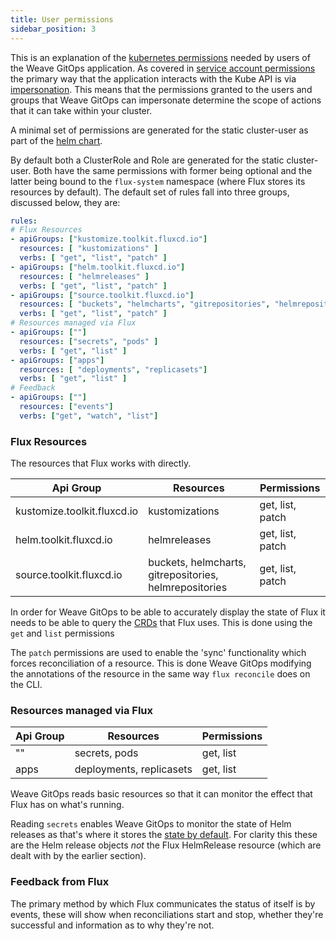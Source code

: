 ```yaml
---
title: User permissions
sidebar_position: 3
---
```


This is an explanation of the [kubernetes permissions](https://kubernetes.io/docs/reference/access-authn-authz/rbac/)
needed by users of the Weave GitOps application. As covered in
[service account permissions](docs/configuration/service-account-permissions)
the primary way that the application interacts with the Kube API is via [impersonation](https://kubernetes.io/docs/reference/access-authn-authz/authentication/#user-impersonation).
This means that the permissions granted to the users and groups that Weave GitOps
can impersonate determine the scope of actions that it can take within your cluster.

A minimal set of permissions are generated for the static cluster-user as part
of the [helm chart](https://github.com/weaveworks/weave-gitops/tree/main/charts/gitops-server/templates/admin-user-roles.yaml).

By default both a ClusterRole and Role are generated for the static cluster-user.
Both have the same permissions with former being optional and the latter being
bound to the `flux-system` namespace (where Flux stores its resources by default).
The default set of rules fall into three groups, discussed below, they are:
```yaml
rules:
# Flux Resources
- apiGroups: ["kustomize.toolkit.fluxcd.io"]
  resources: [ "kustomizations" ]
  verbs: [ "get", "list", "patch" ]
- apiGroups: ["helm.toolkit.fluxcd.io"]
  resources: [ "helmreleases" ]
  verbs: [ "get", "list", "patch" ]
- apiGroups: ["source.toolkit.fluxcd.io"]
  resources: [ "buckets", "helmcharts", "gitrepositories", "helmrepositories" ]
  verbs: [ "get", "list", "patch" ]
# Resources managed via Flux
- apiGroups: [""]
  resources: ["secrets", "pods" ]
  verbs: [ "get", "list" ]
- apiGroups: ["apps"]
  resources: [ "deployments", "replicasets"]
  verbs: [ "get", "list" ]
# Feedback
- apiGroups: [""]
  resources: ["events"]
  verbs: ["get", "watch", "list"]
```


### Flux Resources

The resources that Flux works with directly.


| Api Group                   | Resources                                              | Permissions      |
|-----------------------------|--------------------------------------------------------|------------------|
| kustomize.toolkit.fluxcd.io | kustomizations                                         | get, list, patch |
| helm.toolkit.fluxcd.io      | helmreleases                                           | get, list, patch |
| source.toolkit.fluxcd.io    | buckets, helmcharts, gitrepositories, helmrepositories | get, list, patch |

In order for Weave GitOps to be able to accurately display the state of Flux it
needs to be able to query the [CRDs](https://fluxcd.io/docs/components/) that Flux uses. This is done using the
`get` and `list` permissions

The `patch` permissions are used to enable the 'sync' functionality which forces
reconciliation of a resource. This is done Weave GitOps modifying the annotations
of the resource in the same way `flux reconcile` does on the CLI.

### Resources managed via Flux

| Api Group | Resources                | Permissions |
|-----------|--------------------------|-------------|
| ""        | secrets, pods            | get, list   |
| apps      | deployments, replicasets | get, list   |


Weave GitOps reads basic resources so that it can monitor the effect that Flux has
on what's running.

Reading `secrets` enables Weave GitOps to monitor the state of Helm releases
as that's where it stores the [state by default](https://helm.sh/docs/faq/changes_since_helm2/#secrets-as-the-default-storage-driver).
For clarity this these are the Helm release objects _not_ the Flux HelmRelease
resource (which are dealt with by the earlier section).

### Feedback from Flux

The primary method by which Flux communicates the status of itself is by events,
these will show when reconciliations start and stop, whether they're successful
and information as to why they're not.
